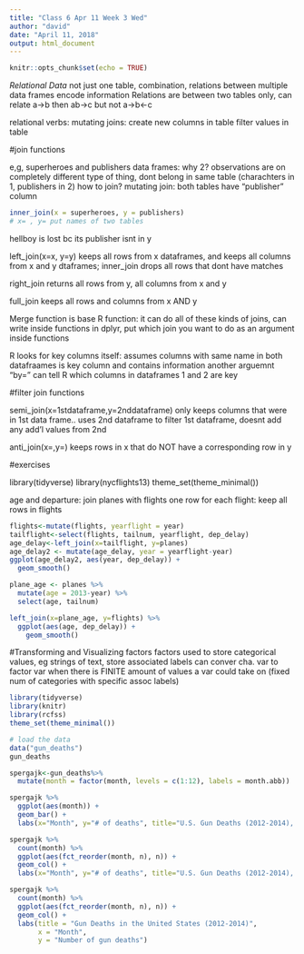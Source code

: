 ```yaml
---
title: "Class 6 Apr 11 Week 3 Wed"
author: "david"
date: "April 11, 2018"
output: html_document
---
```


```r
knitr::opts_chunk$set(echo = TRUE)
```

*Relational Data*
not just one table, combination, relations between multiple data frames encode information
Relations are between two tables only, can relate a->b then ab->c but not a->b<-c

relational verbs:
mutating joins: create new columns in table
filter values in table


#join functions

e,g, superheroes and publishers data frames: 
why 2? 
observations are on completely different type of thing, dont belong in same table (charachters in 1, publishers in 2)
how to join? mutating join: both tables have "publisher" column
```r
inner_join(x = superheroes, y = publishers)
# x= , y= put names of two tables
```
hellboy is lost bc its publisher isnt in y

left_join(x=x, y=y) keeps all rows from x dataframes, and keeps all columns from x and y dtaframes; inner_join drops all rows that dont have matches

right_join returns all rows from y, all columns from x and y

full_join keeps all rows and columns from x AND y

Merge function is base R function: it can do all of these kinds of joins,
can write inside functions
in dplyr, put which join you want to do as an argument inside functions

R looks for key columns itself: assumes columns with same name in both datafraames is key column and contains information
another arguemnt "by=" can tell R which columns in dataframes 1 and 2 are key

#filter join functions 

semi_join(x=1stdataframe,y=2nddataframe) only keeps columns that were in 1st data frame..
uses 2nd dataframe to filter 1st dataframe, doesnt add any add'l values from 2nd

anti_join(x=,y=) keeps rows in x that do NOT have a corresponding row in y

#exercises 

library(tidyverse)
library(nycflights13)
theme_set(theme_minimal())


age and departure: join planes with flights
one row for each flight: keep all rows in flights

```r
flights<-mutate(flights, yearflight = year)
tailflight<-select(flights, tailnum, yearflight, dep_delay)
age_delay<-left_join(x=tailflight, y=planes)
age_delay2 <- mutate(age_delay, year = yearflight-year)
ggplot(age_delay2, aes(year, dep_delay)) +
  geom_smooth()
```

```r
plane_age <- planes %>%
  mutate(age = 2013-year) %>%
  select(age, tailnum)

left_join(x=plane_age, y=flights) %>%
  ggplot(aes(age, dep_delay)) +
    geom_smooth()
```

#Transforming and Visualizing factors
factors used to store categorical values, eg strings of text, store associated labels
can conver cha. var to factor var when there is FINITE amount of values a var could take on (fixed num of categories with specific assoc labels)

```r
library(tidyverse)
library(knitr)
library(rcfss)
theme_set(theme_minimal())

# load the data
data("gun_deaths")
gun_deaths
```

```r
spergajk<-gun_deaths%>%
  mutate(month = factor(month, levels = c(1:12), labels = month.abb))

spergajk %>%
  ggplot(aes(month)) +
  geom_bar() +
  labs(x="Month", y="# of deaths", title="U.S. Gun Deaths (2012-2014), by Month")

spergajk %>%
  count(month) %>%
  ggplot(aes(fct_reorder(month, n), n)) +
  geom_col() +
  labs(x="Month", y="# of deaths", title="U.S. Gun Deaths (2012-2014), by Month")

spergajk %>%
  count(month) %>%
  ggplot(aes(fct_reorder(month, n), n)) +
  geom_col() +
  labs(title = "Gun Deaths in the United States (2012-2014)",
       x = "Month",
       y = "Number of gun deaths")
 
```
